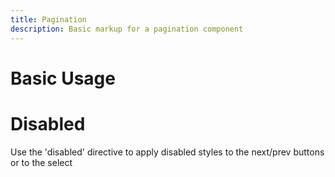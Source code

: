 ```yaml
---
title: Pagination
description: Basic markup for a pagination component
---
```




# Basic Usage
<ShowComponent filePath="./src/components/pagination/Pagination.html">
  <Pagination />
</ShowComponent>


# Disabled

Use the 'disabled' directive to apply disabled styles to the next/prev buttons or to the select

<ShowComponent filePath="./src/components/pagination/Pagination.html">
  <PaginationDisabled />
</ShowComponent>
